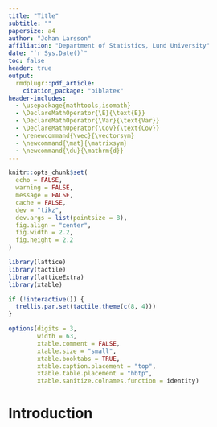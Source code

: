 ```yaml
---
title: "Title"
subtitle: ""
papersize: a4
author: "Johan Larsson"
affiliation: "Department of Statistics, Lund University"
date: "`r Sys.Date()`"
toc: false
header: true
output: 
  rmdplugr::pdf_article:
    citation_package: "biblatex"
header-includes:
  - \usepackage{mathtools,isomath}
  - \DeclareMathOperator{\E}{\text{E}}
  - \DeclareMathOperator{\Var}{\text{Var}}
  - \DeclareMathOperator{\Cov}{\text{Cov}}
  - \renewcommand{\vec}{\vectorsym}
  - \newcommand{\mat}{\matrixsym}
  - \newcommand{\du}{\mathrm{d}}
---
```


```r
knitr::opts_chunk$set(
  echo = FALSE,
  warning = FALSE,
  message = FALSE,
  cache = FALSE,
  dev = "tikz",
  dev.args = list(pointsize = 8),
  fig.align = "center",
  fig.width = 2.2,
  fig.height = 2.2
)

library(lattice)
library(tactile)
library(latticeExtra)
library(xtable)

if (!interactive()) {
  trellis.par.set(tactile.theme(c(8, 4)))
}

options(digits = 3,
        width = 63,
        xtable.comment = FALSE,
        xtable.size = "small",
        xtable.booktabs = TRUE,
        xtable.caption.placement = "top",
        xtable.table.placement = "hbtp",
        xtable.sanitize.colnames.function = identity)
```

# Introduction

